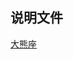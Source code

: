 {{Constellation navbox
| constellation = 大熊座
| related =
| stars_bayer =
* [[天樞|α (Dubhe)]]
* [[天璇|β (Merak)]]
* [[天璣|γ (Phecda)]]
* [[天權|δ (Megrez)]]
* [[玉衡 (恒星)|ε (Alioth)]]
* [[開陽 (恆星)|ζ (Mizar)]]
* [[瑤光|η (Alkaid)]]
* [[文昌四|θ]]
* [[大熊座ι|ι (Talitha)]]
* [[大熊座κ|κ (Alkaphrah)]]
* [[大熊座λ|λ (Tania Borealis)]]
* [[大熊座μ|μ (Tania Australis)]]
* [[下台一|ν (Alula Borealis)]]
* [[下台二|ξ (Alula Australis)]]
* [[內階一|ο (Muscida)]]
* [[內階增九|π<sup>1</sup>]]
* [[內階增七|π<sup>2</sup>]]
* [[三師一|ρ]]
* [[大熊座σ|σ<sup>1</sup>]]
* {{tsl|en|Sigma2 Ursae Majoris||σ<sup>2</sup>}}
* [[內階增十|τ]]
* [[文昌二|υ]]
* [[文昌三|φ]]
* [[太陽守|χ (Taiyangshou)]]
* [[太尊|ψ]]
* [[天牢一|ω]]
| stars_flamsteed = 
* [[大熊座2|2 (A)]]
* [[大熊座5|5 (b)]]
* [[大熊座6|6]]
* [[大熊座15|15 (f)]]
* [[大熊座16|16 (c)]]
* [[大熊座17|17]]
* [[大熊座18|18 (e)]]
* [[大熊座19|19]]
* [[大熊座20|20]]
* [[大熊座21|21]]
* [[大熊座22|22]]
* [[內階四|23 (h)]]
* [[少輔|24 (d)]]
* [[文昌增四|26]]
* [[大熊座27|27]]
* [[大熊座28|28]]
* [[大熊座31|31]]
* [[大熊座32|32]]
* [[大熊座35|35]]
* [[天璇增一|36]]
* [[大熊座37|37]]
* [[大熊座38|38]]
* [[大熊座39|39]]
* [[大熊座40|40]]
* [[大熊座恒星列表|41]]
* [[大熊座42|42]]
* [[大熊座43|43]]
* [[大熊座44|44]]
* [[大熊座46|46]]
* [[天牢三|47 (Chalawan)]]
* [[大熊座49|49]]
* [[大熊座51|51]]
* [[天牢增二|55]]
* [[天牢六|56]]
* [[大熊座57|57]]
* [[大熊座58|58]]
* [[大熊座59|59]]
* [[大熊座60|60]]
* [[下台增一|61]]
* [[下台增二|62]]
* [[大熊座65|65]]
* [[大熊座66|66]]
* [[大熊座67|67]]
* [[大熊座68|68]]
* [[大熊座70|70]]
* [[大熊座71|71]]
* [[大熊座72|72]]
* [[大熊座73|73]]
* [[大熊座74|74]]
* [[大熊座75|75]]
* [[大熊座76|76]]
* [[大熊座78|78]]
* [[開陽增一|80 (Alcor)]]
* [[大熊座81|81]]
* [[大熊座82|82]]
* [[輔增一|83]]
* [[大熊座84|84]]
* [[大熊座86|86]]
* [[鹿豹座55]]
* [[鹿豹座56]]
* [[鹿豹座57]]
* [[猎犬座1]]
* [[小狮座14]]
* [[小狮座15]]
* [[势增十二|小狮座47]]
* [[文昌增五|天猫座37]]
* [[上台增七|天猫座41]]
* [[天猫座44]]
| stars_variable =
* [[大熊座R|R]]
* [[大熊座T|T]]
* [[大熊座U|U]]
* [[大熊座W|W]]
* [[大熊座Z|Z]]
* [[大熊座RV|RV]]
* [[大熊座ST|ST]]
* [[大熊座SU|SU]]
* [[大熊座SW|SW]]
* [[大熊座SX|SX]]
* {{tsl|en|TU Ursae Majoris|大熊座TU|TU}}
* {{tsl|en|TX Ursae Majoris|大熊座TX|TX}}
* [[大熊座TY|TY]]
* {{tsl|en|UX Ursae Majoris|大熊座UX|UX}}
* [[大熊座UY|UY]]
* [[大熊座VV|VV]]
* [[大熊座VX|VX]]
* [[大熊座VY|VY]]
* {{tsl|en|XY Ursae Majoris|大熊座XY|XY}}
* [[大熊座ZZ|ZZ]]
* [[大熊座AA|AA]]
* [[大熊座AB|AB]]
* [[大熊座AE|AE]]
* [[大熊座AN|AN]]
* [[大熊座AR|AR]]
* [[大熊座AW|AW]]
* [[大熊座BC|BC]]
* [[大熊座BE|BE]]
* [[大熊座BM|BM]]
* {{tsl|en|BZ Ursae Majoris|大熊座BZ|BZ}}
* [[大熊座CG|CG]]
* [[大熊座CH|CH]]
* [[大熊座CO|CO]]
* [[大熊座CQ|CQ]]
* [[大熊座CY|CY]]
* [[HD 77234|DH]]
* [[大熊座DI|DI]]
* [[大熊座DM|DM]]
* [[大熊座DV|DV]]
* [[大熊座DW|DW]]
* [[大熊座EE|EE]]
* [[大熊座EG|EG]]
* [[大熊座EI|EI]]
* [[大熊座EK|EK]]
* [[大熊座EN|EN]]
* [[大熊座EP|EP]]
* [[大熊座ER|ER]]
* [[HD 89822|ET]]
* [[大熊座EU|EU]]
* [[大熊座EV|EV]]
* [[大熊座EZ|EZ]]
* [[大熊座IY|IY]]
* [[大熊座KS|KS]]
* [[HD 116956|NQ]]
* [[HD 100215|NY]]
| stars_hr =
* [[HD 68951|3236]]
* [[HD 69976|3263]]
* [[HD 71088|3303]]
* [[HD 71553|3332]]
* [[HD 73017|3400]]
* [[HD 73029|3401]]
* [[HD 73131|3405]]
* [[HD 73171|3408]]
* [[HD 73971|3436]]
* [[HD 74604|3470]]
* [[HD 75487|3506]]
* [[HD 77309|3592]]
* [[HD 77601|3603]]
* [[HD 77692|3608]]
* [[HD 78935|3645]]
* [[HD 79763|3676]]
* [[HD 81025|3725]]
* [[HD 81790|3747]]
* [[HD 83126|3824]]
* [[HD 83489|3838]]
* [[HD 83869|3854]]
* [[HD 83886|3855]]
* [[HD 83962|3859]]
* [[HD 84912|3885]]
* [[HD 85583|3911]]
* [[HD 85841|3918]]
* [[HD 85945|3922]]
* [[HD 86166|3929]]
* [[HD 86378|3939]]
* [[HD 87141|3954]]
* [[HD 87243|3958]]
* [[HD 89268|4044]]
* [[HD 89316|4046]]
* [[HD 89389|4051]]
* [[HD 89414|4052]]
* [[HD 89744|4067]]
* [[HD 90470|4096]]
* [[HD 90508|4098]]
* [[HD 90602|4103]]
* [[HD 90745|4108]]
* [[HD 91312|4132]]
* [[HD 92095|4165]]
* [[HD 92354|4176]]
* [[HD 92523|4181]]
* [[HD 92787|4191]]
* [[HD 93427|4215]]
* [[HD 94084|4242]]
* [[HD 94132|4243]]
* [[HD 94669|4264]]
* [[HD 95057|4275]]
* [[HD 95129|4278]]
* [[HD 95212|4280]]
* [[HD 95233|4283]]
* [[HD 95241|4285]]
* [[HD 95256|4286]]
* [[HD 96834|4336]]
* [[HD 97138|4340]]
* [[HD 97334|4345]]
* [[HD 97501|4351]]
* [[HD 97989|4367]]
* [[HD 98499|4383]]
* [[HD 98673|4388]]
* [[HD 98772|4391]]
* [[HD 99283|4407]]
* [[HD 99373|4412]]
* [[HD 99747|4421]]
* [[HD 99859|4424]]
* [[HD 100030|4435]]
* [[HD 100203|4439]]
* [[HD 100470|4452]]
* [[HD 100615|4457]]
* [[HD 101013|4474]]
* [[HD 101150|4481]]
* [[HD 101151|4482]]
* [[HD 101177|4486]]
* [[HD 101391|4493]]
* [[HD 101604|4500]]
* [[HD 102328|4521]]
* [[HD 102713|4536]]
* [[HD 102942|4545]]
* [[HD 103500|4562]]
* [[HD 103736|4569]]
* [[HD 103928|4574]]
* [[HD 104105|4581]]
* [[HD 104179|4584]]
* [[HD 104438|4593]]
* [[HD 105043|4610]]
* [[HD 106884|4672]]
* [[HD 108954|4767]]
* [[HD 110678|4840]]
* [[HD 111270|4859]]
* [[HD 111456|4867]]
* [[HD 112486|4917]]
* [[HD 113436|4936]]
* [[HD 113994|4953]]
* [[HD 117043|5070]]
* [[HD 117242|5076]]
* [[HD 117376|5085]]
* [[HD 118536|5126]]
* [[HD 119124|5148]]
* [[HD 119765|5169]]
* [[HD 119992|5077]]
* [[HD 120787|5213]]
* [[HD 120874|5216]]
* [[HD 122064|5256]]
* [[HD 122866|5280]]
* [[HD 123977|5302]]
| stars_hd =
* [[HD 68988|68988]]
* {{tsl|en|HD 74389||74389}}
* [[HD 80461|80461]]
* [[斯特魯維1341|80606]]
* [[斯特魯維1341|80607]]
* [[HD 82408|82408]]
* [[HD 82969|82969]]
* [[HD 83564|83564]]
* [[HD 84406|84406]]
* [[HD 88609|88609]]
* [[HD 89221|89221]]
* [[HD 93551|93551]]
* [[HD 95572|95572]]
* [[HD 96127|96127]]
* {{tsl|en|HD 98618||98618}}
* {{tsl|en|HD 99706||99706}}
* [[HD 100018|100018]]
* [[HD 102956|102956]]
* [[HD 115043|115043]]
* {{tsl|en|HD 118203||118203}}
* [[HD 118970|118970]]
* [[HD 233604|233604]]
* {{tsl|en|HD 233731||233731}}
| stars_other =
* {{tsl|en|ADS 7251||ADS 7251}}<!--
* [[Feige 34]]
* [[Feige 48]]
* {{tsl|en|Feige 55||Feige 55}}-->
* [[G 119-62]]
* [[G 195-19]]
* {{tsl|en|G 196-3||G 196-3}}
* {{tsl|en|Gliese 338|格利泽338}}
* {{tsl|en|Gliese 412|格利泽412}}
* [[GJ 3512]]
* {{tsl|en|Groombridge 1618|葛羅姆布里吉1618}}
* [[葛羅姆布里吉1830]]
* [[HAT-P-3]]
* [[HAT-P-13]]
* {{tsl|en|HAT-P-21|HAT-P-21}}
* {{tsl|en|HIP 57050|HIP 57050}}
* {{tsl|en|HIP 57274|HIP 57274}}
* [[Holmberg IX X-1]]
* [[拉蘭德21185]]
* [[M82 X-1]]
* {{tsl|en|M82 X-2|M82 X-2}}
* [[PG 1219+534]]
* [[PG 1351+489]]
* [[PSR B1112+50]]
* [[PSR J1012+5307]]
* {{tsl|en|Qatar-8|Qatar-8}}
* [[Qatar-9]]
* {{tsl|en|Sidus Ludoviciana|Sidus Ludoviciana}}
* [[UGC 5497]]
* [[US 708]]
* [[M40 (雙星)|M40]]
* [[WISE 1405+5534]]
* {{tsl|en|XTE J1118+480|XTE J1118+480}}
| exoplanets=
* 大熊座47
** [[大熊座47b|b]]
** [[大熊座47c|c]]
** {{tsl|en|47 Ursae Majoris d|大熊座47d|d}}
* [[天猫座41b]]
* [[HAT-P-3b]]
* [[HD 89744 b]]
| galaxies_messier = 
* [[波德星系|81（波德星系）]]
* [[雪茄星系|82（雪茄星系）]]
* [[風車星系|101（風車星系）]]
* [[M108|108]]
* [[M109 (棒旋星系)|109]]
| galaxies_ngc     = 
* {{tsl|en|NGC 3545B||3545B}}
| galaxies_num     = 
| galaxies_other   = 
* [[QSO B0917+458|3C 219]]
* [[QSO B1030+585|3C 244.1]]
* [[QSO B1203+645|3C 268.3]]
|below=[[大熊座恒星列表|列表]]
}}
<noinclude>
==说明文件==
{{Universe navboxes}}
[[Category:按星座分类的恒星模板|大熊座]]
</noinclude>